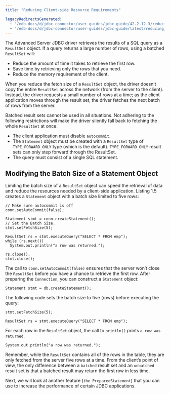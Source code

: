 ```yaml
---
title: "Reducing Client-side Resource Requirements"

legacyRedirectsGenerated:
  - "/edb-docs/d/jdbc-connector/user-guides/jdbc-guide/42.2.12.3/reducing_client-side_resource_requirements.html"
  - "/edb-docs/d/jdbc-connector/user-guides/jdbc-guide/latest/reducing_client-side_resource_requirements.html"
---
```


<div id="reducing_client-side_resource_requirements" class="registered_link"></div>

The Advanced Server JDBC driver retrieves the results of a SQL query as a `ResultSet` object. If a query returns a large number of rows, using a batched `ResultSet` will:

-   Reduce the amount of time it takes to retrieve the first row.
-   Save time by retrieving only the rows that you need.
-   Reduce the memory requirement of the client.

When you reduce the fetch size of a `ResultSet` object, the driver doesn’t copy the entire `ResultSet` across the network (from the server to the client). Instead, the driver requests a small number of rows at a time; as the client application moves through the result set, the driver fetches the next batch of rows from the server.

Batched result sets cannot be used in all situations. Not adhering to the following restrictions will make the driver silently fall back to fetching the whole `ResultSet` at once:

-   The client application must disable `autocommit`.
-   The `Statement` object must be created with a `ResultSet` type of `TYPE_FORWARD_ONLY` type (which is the default). `TYPE_FORWARD_ONLY` result sets can only step forward through the ResultSet.
-   The query must consist of a single SQL statement.

## Modifying the Batch Size of a Statement Object

Limiting the batch size of a `ResultSet` object can speed the retrieval of data and reduce the resources needed by a client-side application. Listing 1.5 creates a `Statement` object with a batch size limited to five rows:

```text
// Make sure autocommit is off
conn.setAutoCommit(false);

Statement stmt = conn.createStatement();
// Set the Batch Size.
stmt.setFetchSize(5);

ResultSet rs = stmt.executeQuery("SELECT * FROM emp");
while (rs.next())
  System.out.println("a row was returned.");

rs.close();
stmt.close();
```

The call to `conn.setAutoCommit(false)` ensures that the server won’t close the `ResultSet` before you have a chance to retrieve the first row. After preparing the `Connection`, you can construct a `Statement` object:

```text
Statement stmt = db.createStatement();
```

The following code sets the batch size to five (rows) before executing the query:

```text
stmt.setFetchSize(5);

ResultSet rs = stmt.executeQuery("SELECT * FROM emp");
```

For each row in the `ResultSet` object, the call to `println()` prints `a row was returned`.

```text
System.out.println("a row was returned.");
```

Remember, while the `ResultSet` contains all of the rows in the table, they are only fetched from the server five rows at a time. From the client’s point of view, the only difference between a `batched` result set and an `unbatched` result set is that a batched result may return the first row in less time.

Next, we will look at another feature (`the PreparedStatement`) that you can use to increase the performance of certain JDBC applications.
